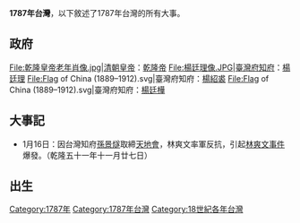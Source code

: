 {{TaiwanYearTOC|1787}}
{{C20YearInTopic|1787年}}

'''1787年台灣'''，以下敘述了1787年台灣的所有大事。

==政府==
<gallery>
File:乾隆皇帝老年肖像.jpg|[[清朝君主列表|清朝皇帝]]：[[乾隆帝|乾隆帝]]
File:楊廷理像.JPG|[[臺灣府知府|臺灣府知府]]：[[楊廷理|楊廷理]]
File:Flag of China (1889–1912).svg|臺灣府知府：[[楊紹裘|楊紹裘]]
File:Flag of China (1889–1912).svg|臺灣府知府：[[楊廷樺|楊廷樺]]
</gallery>

== 大事記 ==
*1月16日：因台灣知府[[孫景燧|孫景燧]]取締[[天地會|天地會]]，林爽文率軍反抗，引起[[林爽文事件|林爽文事件]]爆發。（乾隆五十一年十一月廿七日）

==出生==

{{各年台灣}}
[[Category:1787年|Category:1787年]]
[[Category:1787年台灣|Category:1787年台灣]]
[[Category:18世紀各年台灣|Category:18世紀各年台灣]]